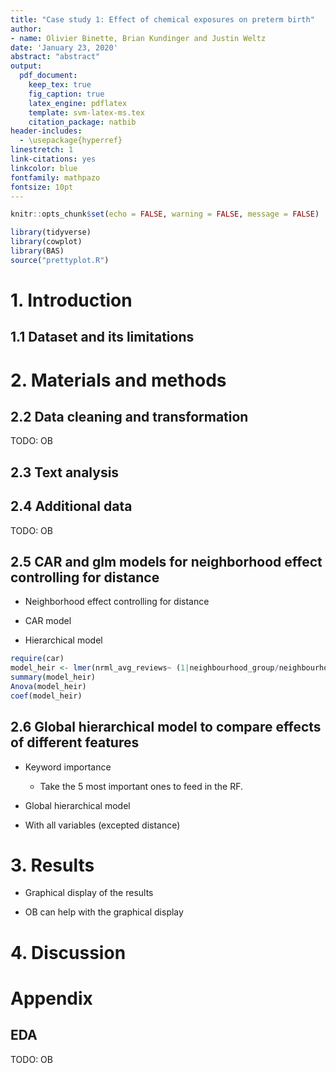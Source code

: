 ```yaml
---
title: "Case study 1: Effect of chemical exposures on preterm birth"
author: 
- name: Olivier Binette, Brian Kundinger and Justin Weltz
date: 'January 23, 2020'
abstract: "abstract"
output: 
  pdf_document:
    keep_tex: true
    fig_caption: true
    latex_engine: pdflatex
    template: svm-latex-ms.tex
    citation_package: natbib
header-includes:
  - \usepackage{hyperref}
linestretch: 1
link-citations: yes
linkcolor: blue
fontfamily: mathpazo
fontsize: 10pt
---
```


```r
knitr::opts_chunk$set(echo = FALSE, warning = FALSE, message = FALSE)

library(tidyverse)
library(cowplot)
library(BAS)
source("prettyplot.R")
```

# 1. Introduction


## 1.1 Dataset and its limitations



# 2. Materials and methods

## 2.2 Data cleaning and transformation

TODO: OB

## 2.3 Text analysis


## 2.4 Additional data

TODO: OB

## 2.5 CAR and glm models for neighborhood effect controlling for distance

- Neighborhood effect controlling for distance

- CAR model

- Hierarchical model
```r
require(car)
model_heir <- lmer(nrml_avg_reviews~ (1|neighbourhood_group/neighbourhood)+price +dist_to_subway, data = data_transformed)
summary(model_heir)
Anova(model_heir)
coef(model_heir)

```

## 2.6 Global hierarchical model to compare effects of different features

- Keyword importance
    - Take the 5 most important ones to feed in the RF.

- Global hierarchical model

- With all variables (excepted distance)


# 3. Results

- Graphical display of the results

- OB can help with the graphical display


# 4. Discussion


# Appendix

## EDA
TODO: OB

